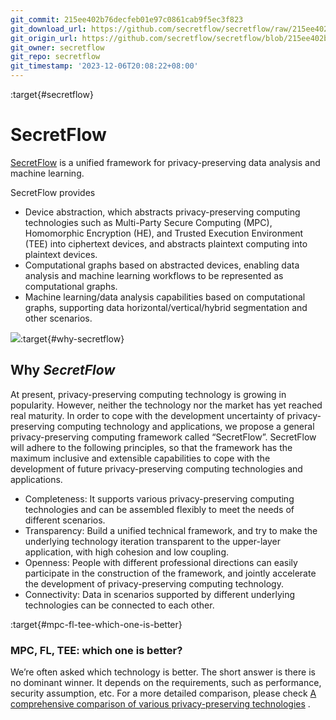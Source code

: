 ```yaml
---
git_commit: 215ee402b76decfeb01e97c0861cab9f5ec3f823
git_download_url: https://github.com/secretflow/secretflow/raw/215ee402b76decfeb01e97c0861cab9f5ec3f823/docs/index.rst
git_origin_url: https://github.com/secretflow/secretflow/blob/215ee402b76decfeb01e97c0861cab9f5ec3f823/docs/index.rst
git_owner: secretflow
git_repo: secretflow
git_timestamp: '2023-12-06T20:08:22+08:00'
---
```


:target{#secretflow}

# SecretFlow

[SecretFlow](https://github.com/secretflow/secretflow) is a unified framework for privacy-preserving data analysis and machine learning.

SecretFlow provides

- Device abstraction, which abstracts privacy-preserving computing technologies such as
  Multi-Party Secure Computing (MPC), Homomorphic Encryption (HE),
  and Trusted Execution Environment (TEE) into ciphertext devices,
  and abstracts plaintext computing into plaintext devices.
- Computational graphs based on abstracted devices, enabling data analysis
  and machine learning workflows to be represented as computational graphs.
- Machine learning/data analysis capabilities based on computational graphs,
  supporting data horizontal/vertical/hybrid segmentation and other scenarios.

![](_assets/secretflow_arch.svg):target{#why-secretflow}

## Why <cite>SecretFlow</cite>

At present, privacy-preserving computing technology is growing in popularity.
However, neither the technology nor the market has yet reached real maturity.
In order to cope with the development uncertainty of privacy-preserving computing technology and applications,
we propose a general privacy-preserving computing framework called “SecretFlow”.
SecretFlow will adhere to the following principles,
so that the framework has the maximum inclusive and extensible capabilities to
cope with the development of future privacy-preserving computing technologies and applications.

- Completeness: It supports various privacy-preserving computing technologies and
  can be assembled flexibly to meet the needs of different scenarios.
- Transparency: Build a unified technical framework, and try to make the
  underlying technology iteration transparent to the upper-layer application,
  with high cohesion and low coupling.
- Openness: People with different professional directions can easily participate
  in the construction of the framework, and jointly accelerate the development of privacy-preserving computing technology.
- Connectivity: Data in scenarios supported by different underlying technologies
  can be connected to each other.

:target{#mpc-fl-tee-which-one-is-better}

### MPC, FL, TEE: which one is better?

We’re often asked which technology is better. The short answer is there is no dominant winner.
It depends on the requirements, such as performance, security assumption, etc. For a more detailed comparison, please check
[A comprehensive comparison of various privacy-preserving technologies](https://www.yuque.com/secret-flow/admin/exgixt72drdvdsy3) .

<TableOfContents />
